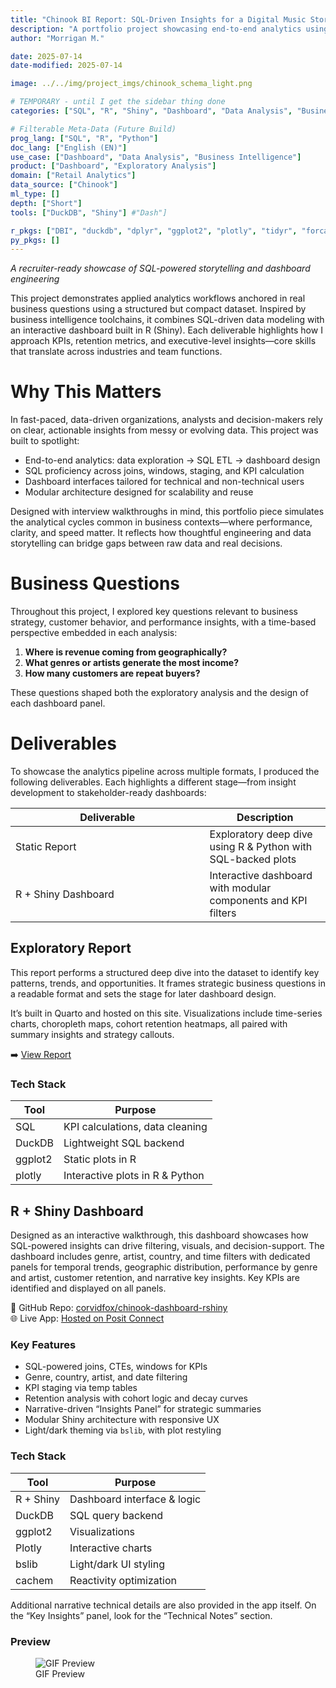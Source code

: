 ```yaml
---
title: "Chinook BI Report: SQL-Driven Insights for a Digital Music Store"
description: "A portfolio project showcasing end-to-end analytics using SQL, R (+ Shiny) and Python. Highlights KPI development, dashboard engineering, and business insight generation."
author: "Morrigan M."

date: 2025-07-14
date-modified: 2025-07-14

image: ../../img/project_imgs/chinook_schema_light.png

# TEMPORARY - until I get the sidebar thing done
categories: ["SQL", "R", "Shiny", "Dashboard", "Data Analysis", "Business Intelligence", "Exploratory Analysis", "Retail Analytics", "Chinook", "Short", "DuckDB"]

# Filterable Meta-Data (Future Build)
prog_lang: ["SQL", "R", "Python"]
doc_lang: ["English (EN)"]
use_case: ["Dashboard", "Data Analysis", "Business Intelligence"]
product: ["Dashboard", "Exploratory Analysis"]
domain: ["Retail Analytics"]
data_source: ["Chinook"]
ml_type: []
depth: ["Short"]
tools: ["DuckDB", "Shiny"] #"Dash"]

r_pkgs: ["DBI", "duckdb", "dplyr", "ggplot2", "plotly", "tidyr", "forcats", "countrycode", "bslib", "bsicons", "bsplus", "cachem", "memoise", "rlang", "shiny", "shinyWidgets", "shinydashboard", "glue", "lubridate", "scales", "tibble", "purr", "markdown"]
py_pkgs: []
---
```


_A recruiter-ready showcase of SQL-powered storytelling and dashboard engineering_

This project demonstrates applied analytics workflows anchored in real business questions using a structured but compact dataset. Inspired by business intelligence toolchains, it combines SQL-driven data modeling with an interactive dashboard built in R (Shiny). <!--# with interactive dashboards across R (Shiny), Python, and Tableau. --> Each deliverable highlights how I approach KPIs, retention metrics, and executive-level insights—core skills that translate across industries and team functions.

# Why This Matters

In fast-paced, data-driven organizations, analysts and decision-makers rely on clear, actionable insights from messy or evolving data. This project was built to spotlight:

- End-to-end analytics: data exploration → SQL ETL → dashboard design
- SQL proficiency across joins, windows, staging, and KPI calculation
- Dashboard interfaces tailored for technical and non-technical users
<!--# - Cross-platform fluency in R, Python, Tableau  -->
- Modular architecture designed for scalability and reuse

Designed with interview walkthroughs in mind, this portfolio piece simulates the analytical cycles common in business contexts—where performance, clarity, and speed matter. It reflects how thoughtful engineering and data storytelling can bridge gaps between raw data and real decisions.

# Business Questions

Throughout this project, I explored key questions relevant to business strategy, customer behavior, and performance insights, with a time-based perspective embedded in each analysis:

1. **Where is revenue coming from geographically?**  
2. **What genres or artists generate the most income?**  
3. **How many customers are repeat buyers?**

These questions shaped both the exploratory analysis and the design of each dashboard panel.

# Deliverables {#deliverables}

To showcase the analytics pipeline across multiple formats, I produced the following deliverables. Each highlights a different stage—from insight development to stakeholder-ready dashboards:

| Deliverable         | Description |
|---------------------|-------------|
| Static Report       | Exploratory deep dive using R & Python with SQL-backed plots |
| R + Shiny Dashboard | Interactive dashboard with modular components and KPI filters |
<!--#  | Python + Dash      | Dashboard with Plotly and DuckDB SQL (in development) | -->
<!--# | Tableau Workbook    | Clean visualization interface for non-coders (in development) | -->

## Exploratory Report {#d1-report}

This report performs a structured deep dive into the dataset to identify key patterns, trends, and opportunities. It frames strategic business questions in a readable format and sets the stage for later dashboard design.

It’s built in Quarto and hosted on this site. Visualizations include time-series charts, choropleth maps, cohort retention heatmaps, all paired with summary insights and strategy callouts.

➡️ [View Report](../reports/2025_bi_chinook_report.html)

### Tech Stack

| Tool            | Purpose                                   |
|-----------------|-------------------------------------------|
| SQL             | KPI calculations, data cleaning           |
| DuckDB          | Lightweight SQL backend                   |
| ggplot2         | Static plots in R                         |
| plotly          | Interactive plots in R & Python           |

## R + Shiny Dashboard {#d2-rshinybi}

Designed as an interactive walkthrough, this dashboard showcases how SQL-powered insights can drive filtering, visuals, and decision-support. The dashboard includes genre, artist, country, and time filters with dedicated panels for temporal trends, geographic distribution, performance by genre and artist, customer retention, and narrative key insights. Key KPIs are identified and displayed on all panels.

🔗 GitHub Repo: [corvidfox/chinook-dashboard-rshiny](https://github.com/corvidfox/chinook-dashboard-rshiny)  
🌐 Live App: [Hosted on Posit Connect](https://corvidfox-chinook-dashboard-rshiny.share.connect.posit.cloud/)

### Key Features

- SQL-powered joins, CTEs, windows for KPIs  
- Genre, country, artist, and date filtering  
- KPI staging via temp tables  
- Retention analysis with cohort logic and decay curves  
- Narrative-driven “Insights Panel” for strategic summaries  
- Modular Shiny architecture with responsive UX  
- Light/dark theming via `bslib`, with plot restyling  

### Tech Stack

| Tool        | Purpose                     |
|-------------|-----------------------------|
| R + Shiny   | Dashboard interface & logic |
| DuckDB      | SQL query backend           |
| ggplot2     | Visualizations              |
| Plotly      | Interactive charts          |
| bslib       | Light/dark UI styling       |
| cachem      | Reactivity optimization     |

Additional narrative technical details are also provided in the app itself. On the "Key Insights" panel, look for the "Technical Notes" section.

### Preview

![GIF Preview](../../img/project_imgs/chinook_bi_rshiny_preview.gif){fig-align="center" fig-alt="A preview of the R shiny dashboard showing a user clicking through tabs to view different plots, adding a filter, and changing the theme."}

